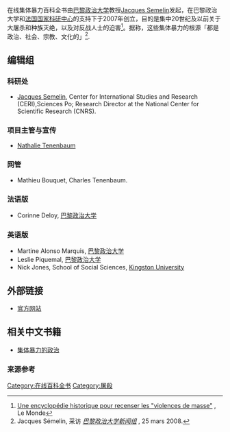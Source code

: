 {{noteTA
|G1=IT
}}
在线集体暴力百科全书由[[巴黎政治大学|巴黎政治大学]]教授[[Jacques_Semelin|Jacques Semelin]]发起，在巴黎政治大学和[[法国国家科研中心|法国国家科研中心]]的支持下于2007年创立，目的是集中20世纪及以前关于大屠杀和种族灭绝，以及对反战人士的迫害<ref name="法国世界报文章">[http://www.lemonde.fr/technologies/article/2008/04/04/une-encyclopedie-historique-pour-recenser-les-violences-de_1031018_651865.html Une encyclopédie historique pour recenser les "violences de masse"] {{Wayback|url=http://www.lemonde.fr/technologies/article/2008/04/04/une-encyclopedie-historique-pour-recenser-les-violences-de_1031018_651865.html |date=20080407202446 }}, Le Monde</ref>。据称，这些集体暴力的根源「都是政治、社会、宗教、文化的」<ref>Jacques Sémelin, 采访 [http://www.newsletter.sciences-po.fr/NL_2008_03_25_1.htm ''巴黎政治大学新闻组''] {{Wayback|url=http://www.newsletter.sciences-po.fr/NL_2008_03_25_1.htm |date=20090228173640 }}, 25 mars 2008.</ref>.

==编辑组==

===科研处===
*[[Jacques_Semelin|Jacques Semelin]], Center for International Studies and Research (CERI),Sciences Po; Research Director at the National Center for Scientific Research (CNRS).

===项目主管与宣传===
*[[Nathalie_Tenenbaum|Nathalie Tenenbaum]]

===网管===
*Mathieu Bouquet, Charles Tenenbaum.


===法语版===
*Corinne Deloy, [[巴黎政治大学|巴黎政治大学]]

===英语版 ===
*Martine Alonso Marquis, [[巴黎政治大学|巴黎政治大学]]
*Leslie Piquemal, [[巴黎政治大学|巴黎政治大学]]
*Nick Jones, School of Social Sciences, [[Kingston_University|Kingston University]]

==外部链接==
*[http://www.massviolence.org 官方网站]{{Wayback|url=http://www.massviolence.org/ |date=20110307083040 }}

==相关中文书籍==
*[http://www.amazon.cn/mn/detailApp?ref=DT_RV&uid=000-0000000-0000000&prodid=zjbk473724 集体暴力的政治]

=== 来源参考 ===
<references />
{{Crime-stub}}
[[Category:在线百科全书|Category:在线百科全书]]
[[Category:屠殺|Category:屠殺]]